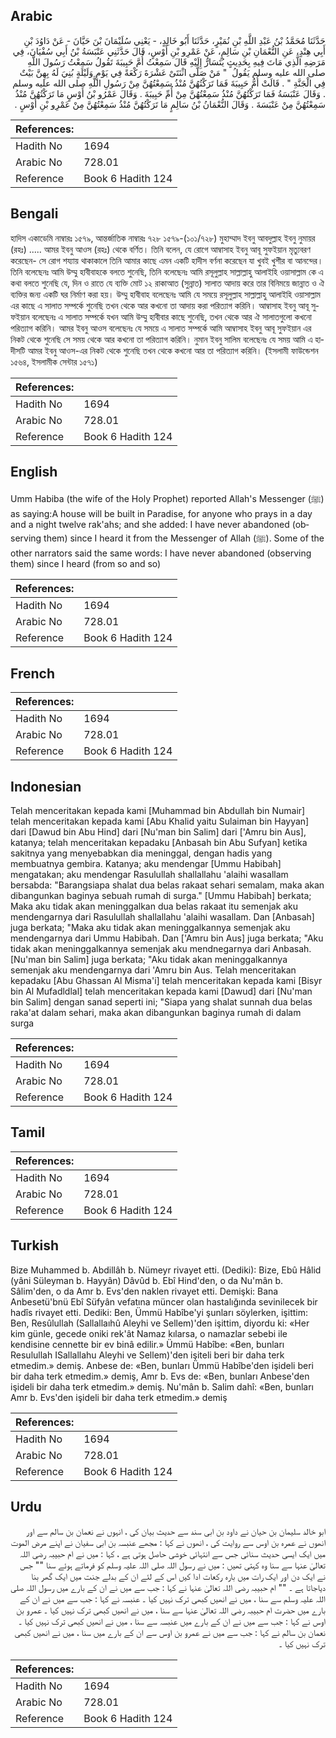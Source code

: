 ## Arabic


<div dir="rtl" lang="ar" style={{fontSize:'larger',backgroundColor:'#f8f9fa',padding:20}}>
حَدَّثَنَا مُحَمَّدُ بْنُ عَبْدِ اللَّهِ بْنِ نُمَيْرٍ، حَدَّثَنَا أَبُو خَالِدٍ، - يَعْنِي سُلَيْمَانَ بْنَ حَيَّانَ - عَنْ دَاوُدَ بْنِ أَبِي هِنْدٍ، عَنِ النُّعْمَانِ بْنِ سَالِمٍ، عَنْ عَمْرِو بْنِ أَوْسٍ، قَالَ حَدَّثَنِي عَنْبَسَةُ بْنُ أَبِي سُفْيَانَ، فِي مَرَضِهِ الَّذِي مَاتَ فِيهِ بِحَدِيثٍ يُتَسَارُّ إِلَيْهِ قَالَ سَمِعْتُ أُمَّ حَبِيبَةَ تَقُولُ سَمِعْتُ رَسُولَ اللَّهِ صلى الله عليه وسلم يَقُولُ ‏ "‏ مَنْ صَلَّى اثْنَتَىْ عَشْرَةَ رَكْعَةً فِي يَوْمٍ وَلَيْلَةٍ بُنِيَ لَهُ بِهِنَّ بَيْتٌ فِي الْجَنَّةِ ‏"‏ ‏.‏ قَالَتْ أُمُّ حَبِيبَةَ فَمَا تَرَكْتُهُنَّ مُنْذُ سَمِعْتُهُنَّ مِنْ رَسُولِ اللَّهِ صلى الله عليه وسلم ‏.‏ وَقَالَ عَنْبَسَةُ فَمَا تَرَكْتُهُنَّ مُنْذُ سَمِعْتُهُنَّ مِنْ أُمِّ حَبِيبَةَ ‏.‏ وَقَالَ عَمْرُو بْنُ أَوْسٍ مَا تَرَكْتُهُنَّ مُنْذُ سَمِعْتُهُنَّ مِنْ عَنْبَسَةَ ‏.‏ وَقَالَ النُّعْمَانُ بْنُ سَالِمٍ مَا تَرَكْتُهُنَّ مُنْذُ سَمِعْتُهُنَّ مِنْ عَمْرِو بْنِ أَوْسٍ ‏.‏
</div>
<div style={{backgroundColor:'#f8f9fa',padding:20, marginBottom: 10}}><table> <thead> <tr> <th>References:</th> <th></th> </tr> </thead> <tbody><tr><td>Hadith No</td><td>1694</td></tr><tr><td>Arabic No</td><td>728.01</td></tr><tr><td>Reference</td><td>Book 6 Hadith 124</td></tr></tbody></table></div>

## Bengali


<div dir="ltr" lang="bn" style={{fontSize:'larger',backgroundColor:'#f8f9fa',padding:20}}>
হাদিস একাডেমি নাম্বারঃ ১৫৭৯, আন্তর্জাতিক নাম্বারঃ ৭২৮ ১৫৭৯-(১০১/৭২৮) মুহাম্মাদ ইবনু আবদুল্লাহ ইবনু নুমায়র (রহঃ) ..... আমর ইবনু আওস (রহঃ) থেকে বর্ণিত। তিনি বলেন, যে রোগে আম্বাসাহ ইবনু আবূ সুফইয়ান মৃত্যুবরণ করেছেন- সে রোগ শয্যায় থাকাকালে তিনি আমার কাছে এমন একটি হাদীস বর্ণনা করেছেন যা খুবই খুশীর বা আনন্দের। তিনি বলেছেনঃ আমি উম্মু হাবীবাহকে বলতে শুনেছি, তিনি বলেছেনঃ আমি রসূলুল্লাহ সাল্লাল্লাহু আলাইহি ওয়াসাল্লাম কে এ কথা বলতে শুনেছি যে, দিন ও রাতে যে ব্যক্তি মোট ১২ রাকাআত (সুন্নাত) সালাত আদায় করে তার বিনিময়ে জান্নাত ও ঐ ব্যক্তির জন্য একটি ঘর নির্মাণ করা হয়। উম্মু হাবীবাহ বলেছেনঃ আমি যে সময়ে রসূলুল্লাহ সাল্লাল্লাহু আলাইহি ওয়াসাল্লাম এর কাছে এ সালাত সম্পর্কে শুনেছি তখন থেকে আর কখনো তা আদায় করা পরিত্যাগ করিনি। আম্বাসাহ ইবনু আবূ সুফইয়ান বলেছেনঃ এ সালাত সম্পর্কে যখন আমি উম্মু হাবীবার কাছে শুনেছি, তখন থেকে আর ঐ সালাতগুলো কখনো পরিত্যাগ করিনি। আমর ইবনু আওস বলেছেনঃ যে সময়ে এ সালাত সম্পর্কে আমি আম্বাসাহ ইবনু আবূ সুফইয়ান এর নিকট থেকে শুনেছি সে সময় থেকে আর কখনো তা পরিত্যাগ করিনি। নুমান ইবনু সালিম বলেছেনঃ যে সময় আমি এ হাদীসটি আমর ইবনু আওস-এর নিকট থেকে শুনেছি তখন থেকে কখনো আর তা পরিত্যাগ করিনি। (ইসলামী ফাউন্ডেশন ১৫৬৪, ইসলামীক সেন্টার ১৫৭১)
</div>
<div style={{backgroundColor:'#f8f9fa',padding:20, marginBottom: 10}}><table> <thead> <tr> <th>References:</th> <th></th> </tr> </thead> <tbody><tr><td>Hadith No</td><td>1694</td></tr><tr><td>Arabic No</td><td>728.01</td></tr><tr><td>Reference</td><td>Book 6 Hadith 124</td></tr></tbody></table></div>

## English


<div dir="ltr" lang="en" style={{fontSize:'larger',backgroundColor:'#f8f9fa',padding:20}}>
Umm Habiba (the wife of the Holy Prophet) reported Allah's Messenger (ﷺ) as saying:A house will be built in Paradise, for anyone who prays in a day and a night twelve rak'ahs; and she added: I have never abandoned (observing them) since I heard it from the Messenger of Allah (ﷺ). Some of the other narrators said the same words: I have never abandoned (observing them) since I heard (from so and so)
</div>
<div style={{backgroundColor:'#f8f9fa',padding:20, marginBottom: 10}}><table> <thead> <tr> <th>References:</th> <th></th> </tr> </thead> <tbody><tr><td>Hadith No</td><td>1694</td></tr><tr><td>Arabic No</td><td>728.01</td></tr><tr><td>Reference</td><td>Book 6 Hadith 124</td></tr></tbody></table></div>

## French


<div dir="ltr" lang="fr" style={{fontSize:'larger',backgroundColor:'#f8f9fa',padding:20}}>

</div>
<div style={{backgroundColor:'#f8f9fa',padding:20, marginBottom: 10}}><table> <thead> <tr> <th>References:</th> <th></th> </tr> </thead> <tbody><tr><td>Hadith No</td><td>1694</td></tr><tr><td>Arabic No</td><td>728.01</td></tr><tr><td>Reference</td><td>Book 6 Hadith 124</td></tr></tbody></table></div>

## Indonesian


<div dir="ltr" lang="id" style={{fontSize:'larger',backgroundColor:'#f8f9fa',padding:20}}>
Telah menceritakan kepada kami [Muhammad bin Abdullah bin Numair] telah menceritakan kepada kami [Abu Khalid yaitu Sulaiman bin Hayyan] dari [Dawud bin Abu Hind] dari [Nu'man bin Salim] dari ['Amru bin Aus], katanya; telah menceritakan kepadaku [Anbasah bin Abu Sufyan] ketika sakitnya yang menyebabkan dia meninggal, dengan hadis yang membuatnya gembira. Katanya; aku mendengar [Ummu Habibah] mengatakan; aku mendengar Rasulullah shallallahu 'alaihi wasallam bersabda: "Barangsiapa shalat dua belas rakaat sehari semalam, maka akan dibangunkan baginya sebuah rumah di surga." [Ummu Habibah] berkata; Maka aku tidak akan meninggalkan dua belas rakaat itu semenjak aku mendengarnya dari Rasulullah shallallahu 'alaihi wasallam. Dan [Anbasah] juga berkata; "Maka aku tidak akan meninggalkannya semenjak aku mendengarnya dari Ummu Habibah. Dan ['Amru bin Aus] juga berkata; "Aku tidak akan meninggalkannya semenjak aku mendnegarnya dari Anbasah. [Nu'man bin Salim] juga berkata; "Aku tidak akan meninggalkannya semenjak aku mendengarnya dari 'Amru bin Aus. Telah menceritakan kepadaku [Abu Ghassan Al Misma'i] telah menceritakan kepada kami [Bisyr bin Al Mufadldlal] telah menceritakan kepada kami [Dawud] dari [Nu'man bin Salim] dengan sanad seperti ini; "Siapa yang shalat sunnah dua belas raka'at dalam sehari, maka akan dibangunkan baginya rumah di dalam surga
</div>
<div style={{backgroundColor:'#f8f9fa',padding:20, marginBottom: 10}}><table> <thead> <tr> <th>References:</th> <th></th> </tr> </thead> <tbody><tr><td>Hadith No</td><td>1694</td></tr><tr><td>Arabic No</td><td>728.01</td></tr><tr><td>Reference</td><td>Book 6 Hadith 124</td></tr></tbody></table></div>

## Tamil


<div dir="ltr" lang="ta" style={{fontSize:'larger',backgroundColor:'#f8f9fa',padding:20}}>

</div>
<div style={{backgroundColor:'#f8f9fa',padding:20, marginBottom: 10}}><table> <thead> <tr> <th>References:</th> <th></th> </tr> </thead> <tbody><tr><td>Hadith No</td><td>1694</td></tr><tr><td>Arabic No</td><td>728.01</td></tr><tr><td>Reference</td><td>Book 6 Hadith 124</td></tr></tbody></table></div>

## Turkish


<div dir="ltr" lang="tr" style={{fontSize:'larger',backgroundColor:'#f8f9fa',padding:20}}>
Bize Muhammed b. Abdillâh b. Nümeyr rivayet etti. (Dediki): Bize, Ebû Hâlid (yâni Süleyman b. Hayyân) Dâvûd b. Ebî Hind'den, o da Nu'mân b. Sâlim'den, o da Amr b. Evs'den naklen rivayet etti. Demişki: Bana Anbesetü'bnü Ebî Süfyân vefatına müncer olan hastalığında sevinilecek bir hadîs rivayet etti. Dediki: Ben, Ümmü Habîbe'yi şunları söylerken, işittim: Ben, Resûlullah (Sallallaıhû Aleyhi ve Sellem)'den işittim, diyordu ki: «Her kim günle, gecede oniki rek'ât Namaz kılarsa, o namazlar sebebi ile kendisine cennette bir ev binâ edilir.» Ümmü Habîbe: «Ben, bunları Resulullah ISallallahu Aleyhi ve Sellem)'den işiteli beri bir daha terk etmedim.» demiş. Anbese de: «Ben, bunları Ümmü Habîbe'den işideli beri bir daha terk etmedim.» demiş, Amr b. Evs de: «Ben, bunları Anbese'den işideli bir daha terk etmedim.» demiş. Nu'mân b. Salim dahî: «Ben, bunları Amr b. Evs'den işideli bir daha terk etmedim.» demiş
</div>
<div style={{backgroundColor:'#f8f9fa',padding:20, marginBottom: 10}}><table> <thead> <tr> <th>References:</th> <th></th> </tr> </thead> <tbody><tr><td>Hadith No</td><td>1694</td></tr><tr><td>Arabic No</td><td>728.01</td></tr><tr><td>Reference</td><td>Book 6 Hadith 124</td></tr></tbody></table></div>

## Urdu


<div dir="rtl" lang="ur" style={{fontSize:'larger',backgroundColor:'#f8f9fa',padding:20}}>
ابو خالد سلیمان بن حیان نے داود بن ابی سند سے حدیث بیان کی ، انہوں نے نعمان بن سالم سے اور انھوں نے عمرہ بن اوس سے روایت کی ، انھوں نے کہا : مجھے عنبسہ بن ابی سفیان نے اپنے مرض الموت میں ایک ایسی حدیث سنائی جس سے انتہائی خوشی حاصل ہوتی ہے ، کہا : میں نے ام حبیبہ رضی اللہ تعالیٰ عنہا سے سنا وہ کہتی تھیں : میں نے رسول اللہ صلی اللہ علیہ وسلم کو فرماتے ہوئے سنا "" جس نے ایک دن اور ایک رات میں بارہ رکعات ادا کیں اس کے لئے ان کے بدلے جنت میں ایک گھر بنا دیاجاتا ہے ۔ "" ام حبیبہ رضی اللہ تعالیٰ عنہا نے کہا : جب سے میں نے ان کے بارے میں رسول اللہ صلی اللہ علیہ وسلم سے سنا ، میں نے انھیں کبھی ترک نہیں کیا ۔ عنبسہ نے کہا : جب سے میں نے ان کے بارے میں حضرت ام حبیبہ رضی اللہ تعالیٰ عنہا سے سنا ، میں نے انھیں کبھی ترک نہیں کیا ۔ عمرو بن اوس نے کہا : جب سے میں نے ان کے بارے میں عنبسہ سے سنا ، میں نے انھیں کبھی ترک نہیں کیا ۔ نعمان بن سالم نے کہا : جب سے میں نے عمرو بن اوس سے ان کے بارے میں سنا ، میں نے انھیں کبھی ترک نہیں کیا ۔
</div>
<div style={{backgroundColor:'#f8f9fa',padding:20, marginBottom: 10}}><table> <thead> <tr> <th>References:</th> <th></th> </tr> </thead> <tbody><tr><td>Hadith No</td><td>1694</td></tr><tr><td>Arabic No</td><td>728.01</td></tr><tr><td>Reference</td><td>Book 6 Hadith 124</td></tr></tbody></table></div>